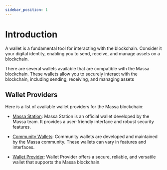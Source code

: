 ```yaml
---
sidebar_position: 1
---
```


# Introduction

A wallet is a fundamental tool for interacting with the blockchain.
Consider it your digital identity, enabling you to send, receive, and manage assets on a blockchain.

There are several wallets available that are compatible with the Massa blockchain.
These wallets allow you to securely interact with the blockchain, including sending, receiving, and managing assets

## Wallet Providers

Here is a list of available wallet providers for the Massa blockchain:

- [Massa Station](/docs/build/wallet/massa-wallet): Massa Station is an official wallet developed by the Massa team. It provides a user-friendly interface and robust security features.

- [Community Wallets](/docs/build/wallet/community-wallets): Community wallets are developed and maintained by the Massa community. These wallets can vary in features and interfaces.

- [Wallet Provider](/docs/build/wallet/wallet-provider): Wallet Provider offers a secure, reliable, and versatile wallet that supports the Massa blockchain.
